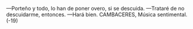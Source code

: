 —Porteño y todo, lo han de poner overo, si se descuida.
—Trataré de no descuidarme, entonces.
—Hará bien.
CAMBACERES, Música sentimental.
(-19)
